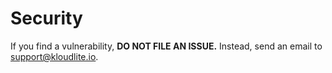 # Security

If you find a vulnerability, **DO NOT FILE AN ISSUE.** Instead, send an email to [support@kloudlite.io](mailto:support@kloudlite.io).
